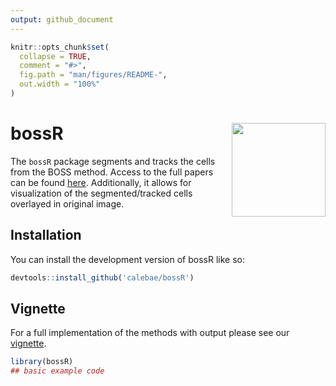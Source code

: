 ```yaml
---
output: github_document
---
```


<!-- README.md is generated from README.Rmd. Please edit that file -->

```r
knitr::opts_chunk$set(
  collapse = TRUE,
  comment = "#>",
  fig.path = "man/figures/README-",
  out.width = "100%"
)
```

# bossR <img src="sticker.png" width = "150" align = "right" />

<!-- badges: start -->
<!-- badges: end -->

The `bossR` package segments and tracks the cells from the BOSS method. Access to the full papers can be found [here](https://www.biorxiv.org/content/10.1101/2022.06.17.495689v1). Additionally, it allows for visualization of the segmented/tracked cells overlayed in original image.


## Installation

You can install the development version of bossR like so:

```r
devtools::install_github('calebae/bossR')
```

## Vignette

For a full implementation of the methods with output please see our [vignette]().

```r
library(bossR)
## basic example code
```


